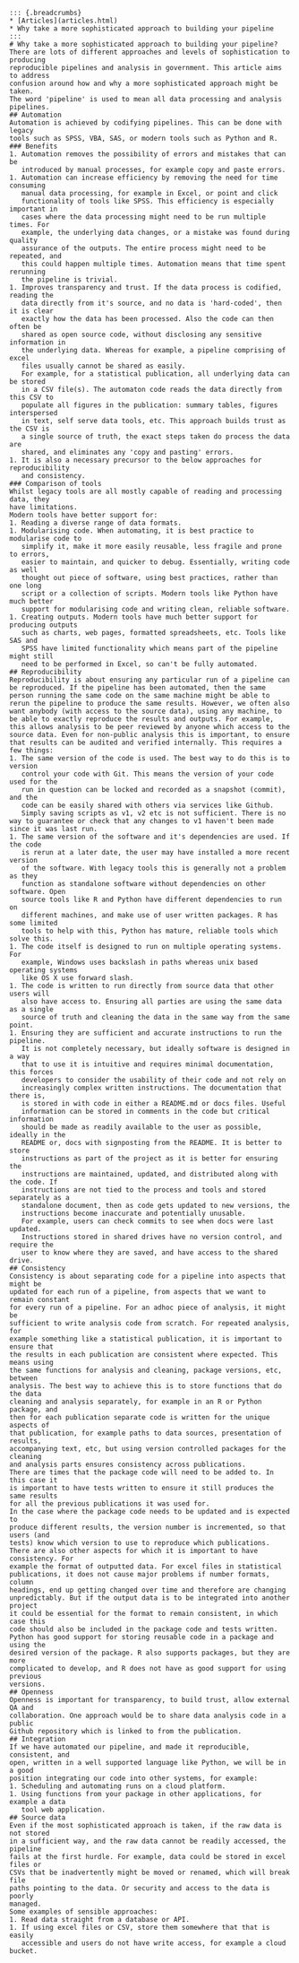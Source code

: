 ```
::: {.breadcrumbs}
* [Articles](articles.html)
* Why take a more sophisticated approach to building your pipeline
:::
# Why take a more sophisticated approach to building your pipeline?
There are lots of different approaches and levels of sophistication to producing
reproducible pipelines and analysis in government. This article aims to address
confusion around how and why a more sophisticated approach might be taken.
The word 'pipeline' is used to mean all data processing and analysis pipelines.
## Automation
Automation is achieved by codifying pipelines. This can be done with legacy
tools such as SPSS, VBA, SAS, or modern tools such as Python and R.
### Benefits
1. Automation removes the possibility of errors and mistakes that can be
   introduced by manual processes, for example copy and paste errors.
1. Automation can increase efficiency by removing the need for time consuming
   manual data processing, for example in Excel, or point and click
   functionality of tools like SPSS. This efficiency is especially important in
   cases where the data processing might need to be run multiple times. For
   example, the underlying data changes, or a mistake was found during quality
   assurance of the outputs. The entire process might need to be repeated, and
   this could happen multiple times. Automation means that time spent rerunning
   the pipeline is trivial.
1. Improves transparency and trust. If the data process is codified, reading the
   data directly from it's source, and no data is 'hard-coded', then it is clear
   exactly how the data has been processed. Also the code can then often be
   shared as open source code, without disclosing any sensitive information in
   the underlying data. Whereas for example, a pipeline comprising of excel
   files usually cannot be shared as easily.
   For example, for a statistical publication, all underlying data can be stored
   in a CSV file(s). The automaton code reads the data directly from this CSV to
   populate all figures in the publication: summary tables, figures interspersed
   in text, self serve data tools, etc. This approach builds trust as the CSV is
   a single source of truth, the exact steps taken do process the data are
   shared, and eliminates any 'copy and pasting' errors.
1. It is also a necessary precursor to the below approaches for reproducibility
   and consistency.
### Comparison of tools
Whilst legacy tools are all mostly capable of reading and processing data, they
have limitations.
Modern tools have better support for:
1. Reading a diverse range of data formats.
1. Modularising code. When automating, it is best practice to modularise code to
   simplify it, make it more easily reusable, less fragile and prone to errors,
   easier to maintain, and quicker to debug. Essentially, writing code as well
   thought out piece of software, using best practices, rather than one long
   script or a collection of scripts. Modern tools like Python have much better
   support for modularising code and writing clean, reliable software.
1. Creating outputs. Modern tools have much better support for producing outputs
   such as charts, web pages, formatted spreadsheets, etc. Tools like SAS and
   SPSS have limited functionality which means part of the pipeline might still
   need to be performed in Excel, so can't be fully automated.
## Reproducibility
Reproducibility is about ensuring any particular run of a pipeline can be reproduced. If the pipeline has been automated, then the same person running the same code on the same machine might be able to rerun the pipeline to produce the same results. However, we often also want anybody (with access to the source data), using any machine, to be able to exactly reproduce the results and outputs. For example, this allows analysis to be peer reviewed by anyone which access to the source data. Even for non-public analysis this is important, to ensure that results can be audited and verified internally. This requires a few things:
1. The same version of the code is used. The best way to do this is to version
   control your code with Git. This means the version of your code used for the
   run in question can be locked and recorded as a snapshot (commit), and the
   code can be easily shared with others via services like Github.
   Simply saving scripts as v1, v2 etc is not sufficient. There is no way to guarantee or check that any changes to v1 haven't been made since it was last run.
1. The same version of the software and it's dependencies are used. If the code
   is rerun at a later date, the user may have installed a more recent version
   of the software. With legacy tools this is generally not a problem as they
   function as standalone software without dependencies on other software. Open
   source tools like R and Python have different dependencies to run on
   different machines, and make use of user written packages. R has some limited
   tools to help with this, Python has mature, reliable tools which solve this.
1. The code itself is designed to run on multiple operating systems. For
   example, Windows uses backslash in paths whereas unix based operating systems
   like OS X use forward slash.
1. The code is written to run directly from source data that other users will
   also have access to. Ensuring all parties are using the same data as a single
   source of truth and cleaning the data in the same way from the same point.
1. Ensuring they are sufficient and accurate instructions to run the pipeline.
   It is not completely necessary, but ideally software is designed in a way
   that to use it is intuitive and requires minimal documentation, this forces
   developers to consider the usability of their code and not rely on
   increasingly complex written instructions. The documentation that there is,
   is stored in with code in either a README.md or docs files. Useful
   information can be stored in comments in the code but critical information
   should be made as readily available to the user as possible, ideally in the
   README or, docs with signposting from the README. It is better to store
   instructions as part of the project as it is better for ensuring the
   instructions are maintained, updated, and distributed along with the code. If
   instructions are not tied to the process and tools and stored separately as a
   standalone document, then as code gets updated to new versions, the
   instructions become inaccurate and potentially unusable.
   For example, users can check commits to see when docs were last updated.
   Instructions stored in shared drives have no version control, and require the
   user to know where they are saved, and have access to the shared drive.
## Consistency
Consistency is about separating code for a pipeline into aspects that might be
updated for each run of a pipeline, from aspects that we want to remain constant
for every run of a pipeline. For an adhoc piece of analysis, it might be
sufficient to write analysis code from scratch. For repeated analysis, for
example something like a statistical publication, it is important to ensure that
the results in each publication are consistent where expected. This means using
the same functions for analysis and cleaning, package versions, etc, between
analysis. The best way to achieve this is to store functions that do the data
cleaning and analysis separately, for example in an R or Python package, and
then for each publication separate code is written for the unique aspects of
that publication, for example paths to data sources, presentation of results,
accompanying text, etc, but using version controlled packages for the cleaning
and analysis parts ensures consistency across publications.
There are times that the package code will need to be added to. In this case it
is important to have tests written to ensure it still produces the same results
for all the previous publications it was used for.
In the case where the package code needs to be updated and is expected to
produce different results, the version number is incremented, so that users (and
tests) know which version to use to reproduce which publications.
There are also other aspects for which it is important to have consistency. For
example the format of outputted data. For excel files in statistical
publications, it does not cause major problems if number formats, column
headings, end up getting changed over time and therefore are changing
unpredictably. But if the output data is to be integrated into another project
it could be essential for the format to remain consistent, in which case this
code should also be included in the package code and tests written.
Python has good support for storing reusable code in a package and using the
desired version of the package. R also supports packages, but they are more
complicated to develop, and R does not have as good support for using previous
versions.
## Openness
Openness is important for transparency, to build trust, allow external QA and
collaboration. One approach would be to share data analysis code in a public
Github repository which is linked to from the publication.
## Integration
If we have automated our pipeline, and made it reproducible, consistent, and
open, written in a well supported language like Python, we will be in a good
position integrating our code into other systems, for example:
1. Scheduling and automating runs on a cloud platform.
1. Using functions from your package in other applications, for example a data
   tool web application.
## Source data
Even if the most sophisticated approach is taken, if the raw data is not stored
in a sufficient way, and the raw data cannot be readily accessed, the pipeline
fails at the first hurdle. For example, data could be stored in excel files or
CSVs that be inadvertently might be moved or renamed, which will break file
paths pointing to the data. Or security and access to the data is poorly
managed.
Some examples of sensible approaches:
1. Read data straight from a database or API.
1. If using excel files or CSV, store them somewhere that that is easily
   accessible and users do not have write access, for example a cloud bucket.
```